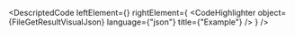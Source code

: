 
<DescriptedCode
  leftElement={<FileGetResultDesc />}
  rightElement={
    <CodeHighlighter
      object={FileGetResultVisualJson}
      language={"json"}
      title={"Example"}
    />
  }
/>
